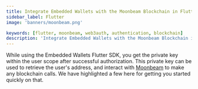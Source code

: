```yaml
---
title: Integrate Embedded Wallets with the Moonbeam Blockchain in Flutter
sidebar_label: Flutter
image: 'banners/moonbeam.png'

keywords: [flutter, moonbeam, web3auth, authentication, blockchain]
description: 'Integrate Embedded Wallets with the Moonbeam Blockchain in Flutter | Embedded Wallets'
---
```



<SEO
  title="Integrate Embedded Wallets with the Moonbeam Blockchain in Flutter"
  description="Integrate Embedded Wallets with the Moonbeam Blockchain in Flutter | Embedded Wallets"
  image="https://web3auth.io/docs/banners/moonbeam.png"
  slug="/embedded-wallets/connect-blockchain/evm/moonbeam/flutter"
/>

While using the Embedded Wallets Flutter SDK, you get the private key within the user scope after successful authorization. This private key can be used to retrieve the user's address, and interact with [Moonbeam](https://moonbeam.network/networks/moonbeam/) to make any blockchain calls. We have highlighted a few here for getting you started quickly on that.

<EVMInteraction />
